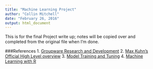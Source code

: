 ```yaml
---
title: "Machine Learning Project"
author: "Collin Mitchell"
date: "February 26, 2016"
output: html_document
---
```


This is for the final Project write up; notes will be copied over and completed from the original file when I'm done.


###References
1. [Groupware Research and Development](http://groupware.les.inf.puc-rio.br/har)
2. [Max Kuhn's Official High Level overview](https://www.r-project.org/nosvn/conferences/useR-2013/Tutorials/kuhn/user_caret_2up.pdf)
3. [Model Training and Tuning](http://topepo.github.io/caret/training.html)
4. [Machine Learning with R](https://www.packtpub.com/big-data-and-business-intelligence/machine-learning-r)


